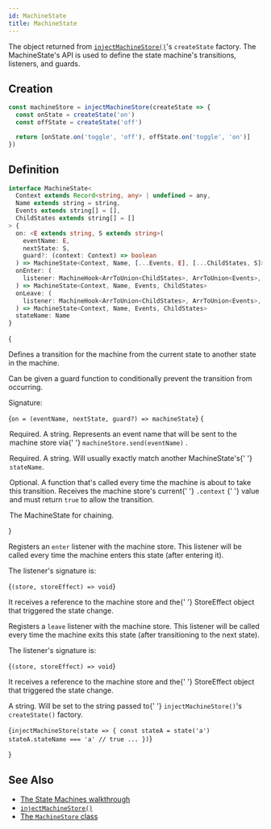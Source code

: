 ```yaml
---
id: MachineState
title: MachineState
---
```



The object returned from [`injectMachineStore()`](injectMachineStore)'s `createState` factory. The MachineState's API is used to define the state machine's transitions, listeners, and guards.

## Creation

```ts
const machineStore = injectMachineStore(createState => {
  const onState = createState('on')
  const offState = createState('off')

  return [onState.on('toggle', 'off'), offState.on('toggle', 'on')]
})
```

## Definition

```ts
interface MachineState<
  Context extends Record<string, any> | undefined = any,
  Name extends string = string,
  Events extends string[] = [],
  ChildStates extends string[] = []
> {
  on: <E extends string, S extends string>(
    eventName: E,
    nextState: S,
    guard?: (context: Context) => boolean
  ) => MachineState<Context, Name, [...Events, E], [...ChildStates, S]>
  onEnter: (
    listener: MachineHook<ArrToUnion<ChildStates>, ArrToUnion<Events>, Context>
  ) => MachineState<Context, Name, Events, ChildStates>
  onLeave: (
    listener: MachineHook<ArrToUnion<ChildStates>, ArrToUnion<Events>, Context>
  ) => MachineState<Context, Name, Events, ChildStates>
  stateName: Name
}
```

{<Legend>
  <Item name="on">
    <p>
      Defines a transition for the machine from the current state to another
      state in the machine.
    </p>
    <p>
      Can be given a guard function to conditionally prevent the transition from
      occurring.
    </p>
    <p>Signature:</p>
    <Ts>{`on = (eventName, nextState, guard?) => machineState`}</Ts>
    {<Legend>
      <Item name="eventName">
        <p>
          Required. A string. Represents an event name that will be sent to the
          machine store via{' '}
          <Link to="MachineStore#send">
            <code>machineStore.send(eventName)</code>
          </Link>
          .
        </p>
      </Item>
      <Item name="nextState">
        <p>
          Required. A string. Will usually exactly match another MachineState's{' '}
          <code>stateName</code>.
        </p>
      </Item>
      <Item name="guard">
        <p>
          Optional. A function that's called every time the machine is about to
          take this transition. Receives the machine store's current{' '}
          <Link to="MachineStore#context">
            <code>.context</code>
          </Link>{' '}
          value and must return <code>true</code> to allow the transition.
        </p>
      </Item>
      <Item name="Returns">
        <p>The MachineState for chaining.</p>
      </Item>
    </Legend>}
  </Item>
  <Item name="onEnter">
    <p>
      Registers an <code>enter</code> listener with the machine store. This
      listener will be called every time the machine enters this state (after
      entering it).
    </p>
    <p>The listener's signature is:</p>
    <Ts>{`(store, storeEffect) => void`}</Ts>
    <p>
      It receives a reference to the machine store and the{' '}
      <Link to="../../api/types/StoreEffect">StoreEffect</Link> object that
      triggered the state change.
    </p>
  </Item>
  <Item name="onLeave">
    <p>
      Registers a <code>leave</code> listener with the machine store. This
      listener will be called every time the machine exits this state (after
      transitioning to the next state).
    </p>
    <p>The listener's signature is:</p>
    <Ts>{`(store, storeEffect) => void`}</Ts>
    <p>
      It receives a reference to the machine store and the{' '}
      <Link to="../../api/types/StoreEffect">StoreEffect</Link> object that
      triggered the state change.
    </p>
  </Item>
  <Item name="stateName">
    <p>
      A string. Will be set to the string passed to{' '}
      <code>injectMachineStore()</code>'s <code>createState()</code> factory.
    </p>
    <Ts>{`injectMachineStore(state => {
  const stateA = state('a')
  stateA.stateName === 'a' // true
  ...
})`}</Ts>
  </Item>
</Legend>}

## See Also

- [The State Machines walkthrough](walkthrough)
- [`injectMachineStore()`](injectMachineStore)
- [The `MachineStore` class](MachineStore)

